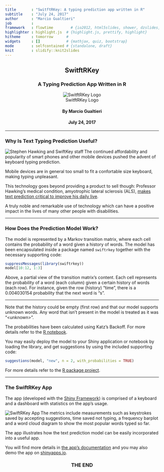 ```yaml
---
title       : "SwitftRKey: A typing prediction app written in R"
subtitle    : "July 24, 2017"
author      : "Marcio Gualtieri"
job         : 
framework   : flowtime        # {io2012, html5slides, shower, dzslides, ...}
highlighter : highlight.js  # {highlight.js, prettify, highlight}
hitheme     : tomorrow      # 
widgets     : []            # {mathjax, quiz, bootstrap}
mode        : selfcontained # {standalone, draft}
knit        : slidify::knit2slides
---
```


<center><h2>SwitftRKey</h2></center>
<center><h3>A Typing Prediction App Written in R</h3></center>
<center>![SwitftRKey Logo](images/swiftrkeylogo.png)</center>
<center><h4>By Marcio Gualtieri</h4></center>
<center><h4>July 24, 2017</h4></center>

--- 

### Why Is Text Typing Prediction Useful?

<img src="./images/stephen_hawking.png"
     alt="Stephen Hawking and SwiftKey staff"
     align="left"/>

<p>
The continued affordability and popularity of smart phones and other mobile devices pushed the advent of keyboard typing prediction.
</p>

<p>
Mobile devices are in general too small to fit a confortable size keyboard, making typing unpleasant.
</p>

<p>
This technology goes beyond providing a product to sell though: Professor Hawking's medical condition, amyotrophic lateral sclerosis (ALS), <a href = "https://blog.swiftkey.com/swiftkey-reveals-role-professor-stephen-hawkings-communication-system/"> makes text prediction critical to improve his daily live</a>.
</p>

<p>
A truly noble and remarkable use of technology which can have a positive impact in the lives of many other people with disabilities.
</p>

--- 

### How Does the Prediction Model Work?

The model is represented by a Markov transition matrix, where each cell contains the probability of a word given a history of words. The model has been encapsulated inside a package named `swiftrkey` together with the necessary supporting code:

```r
suppressMessages(library(swiftrkey))
model[10:12, 1:3]
```

Above, a partial view of the transition matrix's content. Each cell represents the probability of a word (each column) given a certain history of words (each row). For instance, given the row (history) "time", there is a 0.004030154 probability that the next word is "s".

---

Note that the history could be empty (first row) and that our model supports unknown words. Any word that isn't present in the model is treated as it was "&lt;unknown&gt;".

The probabilities have been calculated using Katz's Backoff. For more details refer to the [R notebook](https://marciogualtieri.github.io/SwiftRKey/R/notebook/swiftrkey.html).

You may easily deploy the model to your Shiny application or notebook by loading the library, and get suggestions by using the included supporting code:

```r
suggestions(model, "new", n = 2, with_probabilities = TRUE)
```

For more details refer to the [R package project](../model).

---

### The SwiftRKey App

The app (developed with the [Shiny Framework](https://shiny.rstudio.com/)) is comprised of a keyboard and a dashboard with statistics on the app's usage.


<img src="./images/app.png"
     alt="SwiftRKey App"
     align="left"/>

<p>
The metrics include measurements such as keystrokes saved by accepting suggestions, time saved not typing, a frequency barplot and a word cloud diagram to show the most popular words typed so far.
</p>

<p>
The app illustrates how the text prediction model can be easily incorporated into a useful app.
</p>

<p>
You will find more details in <a href = "../app">the app's documentation</a> and you may also demo the app on <a href="https://marciogualtieri.shinyapps.io/swiftrkey/">shinyapps.io</a>.
</p>

<p>
<center><h3>THE END</h3></center>
</p>